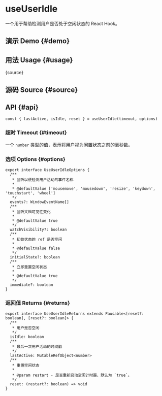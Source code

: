 # useUserIdle


<HooksType category="Sensors" pausable />

一个用于帮助检测用户是否处于空闲状态的 React Hook。

## 演示 Demo \{#demo}


<App />

## 用法 Usage \{#usage}


<RawCode>{source}</RawCode>

## 源码 Source \{#source}


<Source />

## API \{#api}

```tsx
const { lastActive, isIdle, reset } = useUserIdle(timeout, options)
```

### 超时 Timeout \{#timeout}

一个 `number` 类型的值，表示将用户视为闲置状态之前的毫秒数。

### 选项 Options \{#options}

```tsx
export interface UseUserIdleOptions {
  /**
   * 监听以便检测用户活动的事件名称
   *
   * @defaultValue ['mousemove', 'mousedown', 'resize', 'keydown', 'touchstart', 'wheel']
   */
  events?: WindowEventName[]
  /**
   * 监听文档可见性变化
   *
   * @defaultValue true
   */
  watchVisibility?: boolean
  /**
   * 初始状态的 ref 是否空闲
   *
   * @defaultValue false
   */
  initialState?: boolean
  /**
   * 立即重置空闲状态
   *
   * @defaultValue true
   */
  immediate?: boolean
}
```

### 返回值 Returns \{#returns}


<Tip type="pausable" />

```tsx
export interface UseUserIdleReturns extends Pausable<[reset?: boolean], [reset?: boolean]> {
  /**
   * 用户是否空闲
   */
  isIdle: boolean
  /**
   * 最后一次用户活动的时间戳
   */
  lastActive: MutableRefObject<number>
  /**
   * 重置空闲状态
   *
   * @param restart - 是否重新启动空闲计时器，默认为 `true`。
   */
  reset: (restart?: boolean) => void
}
```
